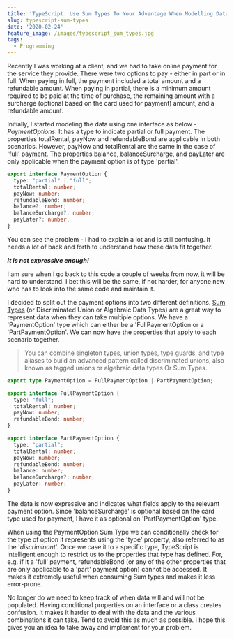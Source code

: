 ```yaml
---
title: 'TypeScript: Use Sum Types To Your Advantage When Modelling Data'
slug: typescript-sum-types
date: '2020-02-24'
feature_image: /images/typescript_sum_types.jpg
tags:
  - Programming
---
```

Recently I was working at a client, and we had to take online payment for the service they provide. There were two options to pay - either in part or in full. When paying in full, the payment included a total amount and a refundable amount. When paying in partial, there is a minimum amount required to be paid at the time of purchase, the remaining amount with a surcharge (optional based on the card used for payment) amount, and a refundable amount.

Initially, I started modeling the data using one interface as below - _PaymentOptions_. It has a type to indicate partial or full payment. The properties totalRental, payNow and refundableBond are applicable in both scenarios. However, payNow and totalRental are the same in the case of 'full' payment. The properties balance, balanceSurcharge, and payLater are only applicable when the payment option is of type 'partial'.

```ts
export interface PaymentOption {
  type: "partial" | "full";
  totalRental: number;
  payNow: number;
  refundableBond: number;
  balance?: number;
  balanceSurcharge?: number;
  payLater?: number;
}

```

You can see the problem - I had to explain a lot and is still confusing. It needs a lot of back and forth to understand how these data fit together.

**_It is not expressive enough!_**

I am sure when I go back to this code a couple of weeks from now, it will be hard to understand. I bet this will be the same, if not harder, for anyone new who has to look into the same code and maintain it.

I decided to split out the payment options into two different definitions. [Sum Types](https://www.typescriptlang.org/docs/handbook/advanced-types.html#discriminated-unions) (or Discriminated Union or Algebraic Data Types) are a great way to represent data when they can take multiple options. We have a 'PaymentOption' type which can either be a 'FullPaymentOption or a 'PartPaymentOption'. We can now have the properties that apply to each scenario together.

> You can combine singleton types, union types, type guards, and type aliases to build an advanced pattern called discriminated unions, also known as tagged unions or algebraic data types Or Sum Types.

```ts
export type PaymentOption = FullPaymentOption | PartPaymentOption;

export interface FullPaymentOption {
  type: "full";
  totalRental: number;
  payNow: number;
  refundableBond: number;
}

export interface PartPaymentOption {
  type: "partial";
  totalRental: number;
  payNow: number;
  refundableBond: number;
  balance: number;
  balanceSurcharge?: number;
  payLater: number;
}

```

The data is now expressive and indicates what fields apply to the relevant payment option. Since 'balanceSurcharge' is optional based on the card type used for payment, I have it as optional on 'PartPaymentOption' type.

When using the PaymentOption Sum Type we can conditionally check for the type of option it represents using the 'type' property, also referred to as the '_discriminant_'. Once we case it to a specific type, TypeScript is intelligent enough to restrict us to the properties that type has defined. For, e.g. if it a 'full' payment, refundableBond (or any of the other properties that are only applicable to a 'part' payment option) cannot be accessed. It makes it extremely useful when consuming Sum types and makes it less error-prone.

No longer do we need to keep track of when data will and will not be populated. Having conditional properties on an interface or a class creates confusion. It makes it harder to deal with the data and the various combinations it can take. Tend to avoid this as much as possible. I hope this gives you an idea to take away and implement for your problem.
